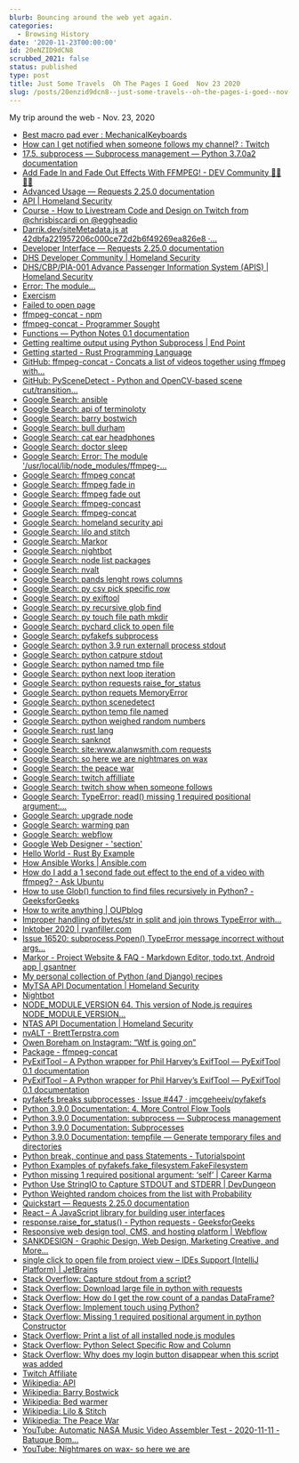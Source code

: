 ```yaml
---
blurb: Bouncing around the web yet again.
categories:
  - Browsing History
date: '2020-11-23T00:00:00'
id: 20eNZID9dCN8
scrubbed_2021: false
status: published
type: post
title: Just Some Travels  Oh The Pages I Goed  Nov 23 2020
slug: /posts/20enzid9dcn8--just-some-travels--oh-the-pages-i-goed--nov-23-2020
---
```


My trip around the web - Nov. 23, 2020

- [Best macro pad ever : MechanicalKeyboards](https://www.reddit.com/r/MechanicalKeyboards/comments/jyvbuy/best_macro_pad_ever/?utm_medium=android_app&utm_source=share)
- [How can I get notified when someone follows my channel? : Twitch](https://www.reddit.com/r/Twitch/comments/8k92a4/how_can_i_get_notified_when_someone_follows_my/)
- [17.5. subprocess — Subprocess management — Python 3.7.0a2 documentation](https://python.readthedocs.io/en/latest/library/subprocess.html)
- [Add Fade In and Fade Out Effects With FFMPEG! - DEV Community 👩‍💻👨‍💻](https://dev.to/dak425/add-fade-in-and-fade-out-effects-with-ffmpeg-2bj7)
- [Advanced Usage — Requests 2.25.0 documentation](https://requests.readthedocs.io/en/latest/user/advanced/#body-content-workflow)
- [API | Homeland Security](https://www.api.org/news-policy-and-issues/safety-and-system-integrity/homeland-security)
- [Course - How to Livestream Code and Design on Twitch from @chrisbiscardi on @eggheadio](https://egghead.io/playlists/how-to-livestream-code-and-design-on-twitch-6646)
- [Darrik.dev/siteMetadata.js at 42dbfa221957206c000ce72d2b6f49269ea826e8 ·...](https://github.com/mdarrik/Darrik.dev/blob/42dbfa221957206c000ce72d2b6f49269ea826e8/www/site/_data/siteMetadata.js#L15)
- [Developer Interface — Requests 2.25.0 documentation](https://requests.readthedocs.io/en/latest/api/#requests.Response.iter_content)
- [DHS Developer Community | Homeland Security](https://www.dhs.gov/dhs-developer-community)
- [DHS/CBP/PIA-001 Advance Passenger Information System (APIS) | Homeland Security](https://www.dhs.gov/publication/advanced-passenger-information-system-apis-update-national-counterterrorism-center-nctc)
- [Error: The module...](https://github.com/nodejs/help/issues/3064)
- [Exercism](https://exercism.io/)
- [Failed to open page](https://www.google.com/url?sa=t&rct=j&q=&esrc=s&source=web&cd=&ved=2ahUKEwi1zeryxpntAhVJSTABHXsMBeIQFjABegQIBhAC&url=https%3A%2F%2Fnote.nkmk.me%2Fen%2Fpython-pandas-len-shape-size%2F&usg=AOvVaw0uKcwsICVGwL0OzWS2Di6k)
- [ffmpeg-concat - npm](https://www.npmjs.com/package/ffmpeg-concat)
- [ffmpeg-concat - Programmer Sought](https://www.programmersought.com/article/17641098746/)
- [Functions — Python Notes 0.1 documentation](https://jpt-pynotes.readthedocs.io/en/latest/functions.html)
- [Getting realtime output using Python Subprocess | End Point](https://www.endpoint.com/blog/2015/01/28/getting-realtime-output-using-python)
- [Getting started - Rust Programming Language](https://www.rust-lang.org/learn/get-started)
- [GitHub: ffmpeg-concat - Concats a list of videos together using ffmpeg with...](https://github.com/transitive-bullshit/ffmpeg-concat)
- [GitHub: PySceneDetect - Python and OpenCV-based scene cut/transition...](https://github.com/Breakthrough/PySceneDetect)
- [Google Search: ansible](https://www.google.com/search?client=safari&rls=en&q=ansible&ie=UTF-8&oe=UTF-8)
- [Google Search: api of terminoloty](https://www.google.com/search?client=safari&rls=en&q=api+of+terminoloty&ie=UTF-8&oe=UTF-8)
- [Google Search: barry bostwich](https://www.google.com/search?client=safari&rls=en&q=barry+bostwich&ie=UTF-8&oe=UTF-8)
- [Google Search: bull durham](https://www.google.com/search?q=bull+durham&newwindow=1&client=safari&rls=en&source=lnms&tbm=isch&sa=X&ved=2ahUKEwiKv729iZrtAhUPTDABHe7vDPIQ_AUoAXoECDMQAw&biw=716&bih=969)
- [Google Search: cat ear headphones](https://www.google.com/search?client=safari&rls=en&q=cat+ear+headphones&ie=UTF-8&oe=UTF-8)
- [Google Search: doctor sleep](https://www.google.com/search?client=safari&rls=en&q=doctor+sleep&ie=UTF-8&oe=UTF-8)
- [Google Search: Error: The module '/usr/local/lib/node_modules/ffmpeg-...](https://www.google.com/search?client=safari&rls=en&q=Error:+The+module+%27/usr/local/lib/node_modules/ffmpeg-concat/node_modules/gl/build/Release/webgl.node%27+was+compiled+against+a+different+Node.js+version+using+NODE_MODULE_VERSION+72&ie=UTF-8&oe=UTF-8)
- [Google Search: ffmpeg concat](https://www.google.com/search?client=safari&rls=en&q=ffmpeg+concat&ie=UTF-8&oe=UTF-8)
- [Google Search: ffmpeg fade in](https://www.google.com/search?client=safari&rls=en&q=ffmpeg+fade+in&ie=UTF-8&oe=UTF-8)
- [Google Search: ffmpeg fade out](https://www.google.com/search?client=safari&rls=en&q=ffmpeg+fade+out&ie=UTF-8&oe=UTF-8)
- [Google Search: ffmpeg-concast](https://www.google.com/search?newwindow=1&client=safari&rls=en&ei=ODy8X7CMAc-K5wL-_ZHIAg&q=ffmpeg-concast&oq=ffmpeg-concast&gs_lcp=CgZwc3ktYWIQAzIHCAAQyQMQDTIECAAQDTIECAAQDTIGCAAQDRAeMgYIABANEB4yBggAEA0QHjIGCAAQDRAeMgYIABANEB4yBggAEA0QHjIGCAAQDRAeOgQIABBHUMrTAVio1wFgkNkBaABwAXgAgAFriAHHAZIBAzEuMZgBAKABAaoBB2d3cy13aXrIAQjAAQE&sclient=psy-ab&ved=0ahUKEwiwiPfu35ntAhVPxVkKHf5-BCkQ4dUDCAw&uact=5)
- [Google Search: ffmpeg-concat](https://www.google.com/search?client=safari&rls=en&q=ffmpeg-concat&ie=UTF-8&oe=UTF-8)
- [Google Search: homeland security api](https://www.google.com/search?client=safari&rls=en&q=homeland+security+api&ie=UTF-8&oe=UTF-8)
- [Google Search: lilo and stitch](https://www.google.com/search?client=safari&rls=en&q=lilo+and+stitch&ie=UTF-8&oe=UTF-8)
- [Google Search: Markor](https://www.google.com/search?client=safari&rls=en&q=Markor&ie=UTF-8&oe=UTF-8)
- [Google Search: nightbot](https://www.google.com/search?client=safari&rls=en&q=nightbot&ie=UTF-8&oe=UTF-8)
- [Google Search: node list packages](https://www.google.com/search?newwindow=1&client=safari&rls=en&ei=Bzu8X_WeF4jI5gLbwbPABA&q=node+list+packages&oq=node+list+pa&gs_lcp=CgZwc3ktYWIQAxgAMgUIABDJAzICCAAyBggAEBYQHjIGCAAQFhAeMgYIABAWEB4yBggAEBYQHjIGCAAQFhAeMgYIABAWEB4yBggAEBYQHjIGCAAQFhAeOgQIABBHOgQIABBDOgQILhBDOgoIABCxAxDJAxBDOgcIABCxAxBDOgcILhCxAxBDOggIABDJAxCRAjoICAAQsQMQkQI6BQgAELEDUKbsBlih_QZgy44HaABwBHgAgAFriAHmCJIBAzkuM5gBAKABAaoBB2d3cy13aXrIAQjAAQE&sclient=psy-ab)
- [Google Search: nvalt](https://www.google.com/search?client=safari&rls=en&q=nvalt&ie=UTF-8&oe=UTF-8)
- [Google Search: pands lenght rows columns](https://www.google.com/search?client=safari&rls=en&q=pands+lenght+rows+columns&ie=UTF-8&oe=UTF-8)
- [Google Search: py csv pick specific row](https://www.google.com/search?client=safari&rls=en&q=py+csv+pick+specific+row&ie=UTF-8&oe=UTF-8)
- [Google Search: py exiftool](https://www.google.com/search?client=safari&rls=en&q=py+exiftool&ie=UTF-8&oe=UTF-8)
- [Google Search: py recursive glob find](https://www.google.com/search?client=safari&rls=en&q=py+recursive+glob+find&ie=UTF-8&oe=UTF-8)
- [Google Search: py touch file path mkdir](https://www.google.com/search?newwindow=1&client=safari&rls=en&ei=PR-7X837CLCYwbkPj4-H8AM&q=py+touch+file+path+mkdir+&oq=py+touch+file+path+mkdir+&gs_lcp=CgZwc3ktYWIQAzIFCCEQoAEyBQghEKABMgUIIRCgATIFCCEQqwI6BAgAEEc6CAghEBYQHRAeOgcIIRAKEKABOgQIIRAKUN8bWIAiYK4jaABwAngAgAGJAYgBkQaSAQMyLjWYAQCgAQGqAQdnd3Mtd2l6yAEIwAEB&sclient=psy-ab&ved=0ahUKEwiNjquL0JftAhUwTDABHY_HAT4Q4dUDCAw&uact=5)
- [Google Search: pychard click to open file](https://www.google.com/search?client=safari&rls=en&q=pychard+click+to+open+file&ie=UTF-8&oe=UTF-8)
- [Google Search: pyfakefs subprocess](https://www.google.com/search?client=safari&rls=en&q=pyfakefs+subprocess&ie=UTF-8&oe=UTF-8)
- [Google Search: python 3.9 run externall process stdout](https://www.google.com/search?newwindow=1&client=safari&rls=en&ei=Gyy7X8-rCPaEwbkPrOSpgAk&q=python+3.9+run+externall+process+stdout+&oq=python+3.9+run+externall+process+stdout+&gs_lcp=CgZwc3ktYWIQAzIHCCEQChCgATIHCCEQChCrAjIHCCEQChCrAjoECAAQRzoKCCEQFhAKEB0QHjoECCEQClCFRVjFT2CvUWgAcAF4AIABkwGIAZcHkgEDMi42mAEAoAEBqgEHZ3dzLXdpesgBCMABAQ&sclient=psy-ab&ved=0ahUKEwiPpYSu3JftAhV2QjABHSxyCpAQ4dUDCAw&uact=5)
- [Google Search: python catpure stdout](https://www.google.com/search?client=safari&rls=en&q=python+catpure+stdout&ie=UTF-8&oe=UTF-8)
- [Google Search: python named tmp file](https://www.google.com/search?client=safari&rls=en&q=python++named+tmp+file&ie=UTF-8&oe=UTF-8)
- [Google Search: python next loop iteration](https://www.google.com/search?client=safari&rls=en&q=python+next+loop+iteration&ie=UTF-8&oe=UTF-8)
- [Google Search: python requests raise_for_status](https://www.google.com/search?client=safari&rls=en&q=python+requests+raise_for_status&ie=UTF-8&oe=UTF-8)
- [Google Search: python requets MemoryError](https://www.google.com/search?client=safari&rls=en&q=python+requets+MemoryError&ie=UTF-8&oe=UTF-8)
- [Google Search: python scenedetect](https://www.google.com/search?client=safari&rls=en&q=python+scenedetect&ie=UTF-8&oe=UTF-8)
- [Google Search: python temp file named](https://www.google.com/search?client=safari&rls=en&q=python+temp+file+named&ie=UTF-8&oe=UTF-8)
- [Google Search: python weighed random numbers](https://www.google.com/search?client=safari&rls=en&q=python+weighed+random+numbers&ie=UTF-8&oe=UTF-8)
- [Google Search: rust lang](https://www.google.com/search?client=safari&rls=en&q=rust+lang&ie=UTF-8&oe=UTF-8)
- [Google Search: sanknot](https://www.google.com/search?newwindow=1&client=safari&rls=en&ei=gBe8X6jfKNOqwbkP8oOCiA4&q=sanknot+&oq=sanknot+&gs_lcp=CgZwc3ktYWIQAzoECAAQRzoFCAAQkQI6BAgAEEM6CAguELEDEIMBOgIIADoFCAAQsQM6CwguEMcBEK8BEJECOgYIABAKEEM6BAguEEM6CwguELEDEMcBEKMCOgIILjoECAAQCjoHCC4QsQMQCjoHCAAQsQMQCjoKCC4QxwEQrwEQCjoQCC4QxwEQrwEQyQMQChCTAlDDzwJY6OICYIrqAmgAcAV4AIABuAGIAakIkgEDMC44mAEAoAEBqgEHZ3dzLXdpesgBCMABAQ&sclient=psy-ab&ved=0ahUKEwion_zsvJntAhVTVTABHfKBAOEQ4dUDCAw&uact=5)
- [Google Search: site:www.alanwsmith.com requests](https://www.google.com/search?client=safari&rls=en&q=site:www.alanwsmith.com+requests&ie=UTF-8&oe=UTF-8)
- [Google Search: so here we are nightmares on wax](https://www.google.com/search?client=safari&rls=en&q=so+here+we+are+nightmares+on+wax&ie=UTF-8&oe=UTF-8)
- [Google Search: the peace war](https://www.google.com/search?client=safari&rls=en&q=the+peace+war&ie=UTF-8&oe=UTF-8)
- [Google Search: twitch affilliate](https://www.google.com/search?client=safari&rls=en&q=twitch+affilliate&ie=UTF-8&oe=UTF-8)
- [Google Search: twitch show when someone follows](https://www.google.com/search?client=safari&rls=en&q=twitch+show+when+someone+follows&ie=UTF-8&oe=UTF-8)
- [Google Search: TypeError: read() missing 1 required positional argument:...](https://www.google.com/search?newwindow=1&client=safari&rls=en&ei=Wyu7X5jXOsaSwbkPitSs4AU&q=TypeError%3A+read%28%29+missing+1+required+positional+argument%3A+%27numBytes%27+subprocess+run+&oq=TypeError%3A+read%28%29+missing+1+required+positional+argument%3A+%27numBytes%27+subprocess+run+&gs_lcp=CgZwc3ktYWIQAzoECAAQRzoECCEQClCr2wZY5PIGYOzzBmgAcAJ4AIABdogB8wySAQM3LjmYAQCgAQGqAQdnd3Mtd2l6yAEIwAEB&sclient=psy-ab&ved=0ahUKEwjY8O_S25ftAhVGSTABHQoqC1wQ4dUDCAw&uact=5)
- [Google Search: upgrade node](https://www.google.com/search?client=safari&rls=en&q=upgrade+node&ie=UTF-8&oe=UTF-8)
- [Google Search: warming pan](https://www.google.com/search?client=safari&rls=en&q=warming+pan&ie=UTF-8&oe=UTF-8)
- [Google Search: webflow](https://www.google.com/search?client=safari&rls=en&q=webflow&ie=UTF-8&oe=UTF-8)
- [Google Web Designer - 'section'](https://webdesigner.withgoogle.com/intl/en-GB_ALL/thankyou?type=mac)
- [Hello World - Rust By Example](https://doc.rust-lang.org/stable/rust-by-example/hello.html)
- [How Ansible Works | Ansible.com](https://www.ansible.com/overview/how-ansible-works)
- [How do I add a 1 second fade out effect to the end of a video with ffmpeg? - Ask Ubuntu](https://askubuntu.com/questions/1128754/how-do-i-add-a-1-second-fade-out-effect-to-the-end-of-a-video-with-ffmpeg)
- [How to use Glob() function to find files recursively in Python? - GeeksforGeeks](https://www.geeksforgeeks.org/how-to-use-glob-function-to-find-files-recursively-in-python/)
- [How to write anything | OUPblog](https://blog.oup.com/2018/05/how-to-write-anything/)
- [Improper handling of bytes/str in split and join throws TypeError with...](https://github.com/jmcgeheeiv/pyfakefs/issues/187)
- [Inktober 2020 | ryanfiller.com](https://5fbaeb402c0b9d00073d08f1--ryanfiller-svelte.netlify.app/blog/inktober-2020/)
- [Issue 16520: subprocess.Popen() TypeError message incorrect without args...](https://bugs.python.org/issue16520)
- [Markor - Project Website & FAQ - Markdown Editor, todo.txt, Android app | gsantner](https://gsantner.net/project/markor.html)
- [My personal collection of Python (and Django) recipes](https://www.valentinog.com/blog/python-recipes/)
- [MyTSA API Documentation | Homeland Security](https://www.dhs.gov/mytsa-api-documentation#wcm-survey-target-id)
- [Nightbot](https://nightbot.tv/)
- [NODE_MODULE_VERSION 64. This version of Node.js requires NODE_MODULE_VERSION...](https://github.com/serialport/node-serialport/issues/1910)
- [NTAS API Documentation | Homeland Security](https://www.dhs.gov/ntas-api-documentation)
- [nvALT - BrettTerpstra.com](https://brettterpstra.com/projects/nvalt/)
- [Owen Boreham on Instagram: “Wtf is going on”](https://www.instagram.com/p/CH8sQbTh6Yt/)
- [Package - ffmpeg-concat](https://developer.aliyun.com/mirror/npm/package/ffmpeg-concat)
- [PyExifTool – A Python wrapper for Phil Harvey’s ExifTool — PyExifTool 0.1 documentation](https://smarnach.github.io/pyexiftool/)
- [PyExifTool – A Python wrapper for Phil Harvey’s ExifTool — PyExifTool 0.1 documentation](https://smarnach.github.io/pyexiftool/#)
- [pyfakefs breaks subprocesses · Issue #447 · jmcgeheeiv/pyfakefs](https://github.com/jmcgeheeiv/pyfakefs/issues/447)
- [Python 3.9.0 Documentation: 4. More Control Flow Tools](https://docs.python.org/3/tutorial/controlflow.html)
- [Python 3.9.0 Documentation: subprocess — Subprocess management](https://docs.python.org/3/library/subprocess.html)
- [Python 3.9.0 Documentation: Subprocesses](https://docs.python.org/3/library/asyncio-subprocess.html)
- [Python 3.9.0 Documentation: tempfile — Generate temporary files and directories](https://docs.python.org/3/library/tempfile.html)
- [Python break, continue and pass Statements - Tutorialspoint](https://www.tutorialspoint.com/python/python_loop_control.htm)
- [Python Examples of pyfakefs.fake_filesystem.FakeFilesystem](https://www.programcreek.com/python/example/122979/pyfakefs.fake_filesystem.FakeFilesystem)
- [Python missing 1 required positional argument: ‘self’ | Career Karma](https://careerkarma.com/blog/python-missing-required-positional-argument-self/)
- [Python Use StringIO to Capture STDOUT and STDERR | DevDungeon](https://www.devdungeon.com/content/python-use-stringio-capture-stdout-and-stderr)
- [Python Weighted random choices from the list with Probability](https://pynative.com/python-weighted-random-choices-with-probability/)
- [Quickstart — Requests 2.25.0 documentation](https://requests.readthedocs.io/en/master/user/quickstart/)
- [React – A JavaScript library for building user interfaces](https://reactjs.org/)
- [response.raise_for_status() - Python requests - GeeksforGeeks](https://www.geeksforgeeks.org/response-raise_for_status-python-requests/)
- [Responsive web design tool, CMS, and hosting platform | Webflow](https://webflow.com/)
- [SANKDESIGN - Graphic Design, Web Design, Marketing Creative, and More...](http://sankdesign.com/)
- [single click to open file from project view – IDEs Support (IntelliJ Platform) | JetBrains](https://intellij-support.jetbrains.com/hc/en-us/community/posts/206379169-single-click-to-open-file-from-project-view)
- [Stack Overflow: Capture stdout from a script?](https://stackoverflow.com/questions/5136611/capture-stdout-from-a-script)
- [Stack Overflow: Download large file in python with requests](https://stackoverflow.com/questions/16694907/download-large-file-in-python-with-requests/16696317#16696317)
- [Stack Overflow: How do I get the row count of a pandas DataFrame?](https://stackoverflow.com/questions/15943769/how-do-i-get-the-row-count-of-a-pandas-dataframe)
- [Stack Overflow: Implement touch using Python?](https://stackoverflow.com/questions/1158076/implement-touch-using-python)
- [Stack Overflow: Missing 1 required positional argument in python Constructor](https://stackoverflow.com/questions/52385893/missing-1-required-positional-argument-in-python-constructor)
- [Stack Overflow: Print a list of all installed node.js modules](https://stackoverflow.com/questions/13981938/print-a-list-of-all-installed-node-js-modules)
- [Stack Overflow: Python Select Specific Row and Column](https://stackoverflow.com/questions/25110987/python-select-specific-row-and-column)
- [Stack Overflow: Why does my login button disappear when this script was added](https://stackoverflow.com/questions/64971816/why-does-my-login-button-disappear-when-this-script-was-added)
- [Twitch Affiliate](https://affiliate.twitch.tv/)
- [Wikipedia: API](https://en.wikipedia.org/wiki/API)
- [Wikipedia: Barry Bostwick](https://en.wikipedia.org/wiki/Barry_Bostwick)
- [Wikipedia: Bed warmer](https://en.wikipedia.org/wiki/Bed_warmer)
- [Wikipedia: Lilo & Stitch](https://en.wikipedia.org/wiki/Lilo_%26_Stitch)
- [Wikipedia: The Peace War](https://en.wikipedia.org/wiki/The_Peace_War)
- [YouTube: Automatic NASA Music Video Assembler Test - 2020-11-11 - Batuque Bom...](https://www.youtube.com/watch?v=_qska1R4Roc&t=98s)
- [YouTube: Nightmares on wax- so here we are](https://www.youtube.com/watch?v=ExQr3duOHk8)
